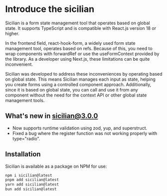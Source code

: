 # Introduce the sicilian

Sicilian is a form state management tool that operates based on global state. It supports TypeScript and is compatible with React.js version 18 or higher.

In the frontend field, react-hook-form, a widely used form state management tool, operates based on refs. Because of this, you need to wrap components with forwardRef or use the useFormContext provided by the library. As a developer using Next.js, these limitations can be quite inconvenient.

Sicilian was developed to address these inconveniences by operating based on global state. This means Sicilian manages each input as state, helping you create forms using a controlled component approach. Additionally, since it is based on global state, you can call and use it from any component without the need for the context API or other global state management tools.

##  What's new in sicilian@3.0.0

* Now supports runtime validation using zod, yup, and superstruct.
* Fixed a bug where the register function was not working properly with type="radio".

## Installation

Sicilian is available as a package on NPM for use:

```bash
npm i sicilian@latest
pnpm add sicilian@latest
yarn add sicilian@latest
bun add sicilian@latest
```
